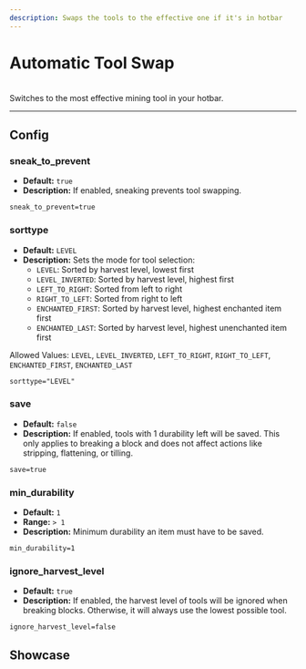 ```yaml
---
description: Swaps the tools to the effective one if it's in hotbar
---
```


# Automatic Tool Swap


<ProjectHeader slug="automatic-tool-swap" mcVersion="1.16" />

<br />
Switches to the most effective mining tool in your hotbar.

---

## Config
### sneak_to_prevent
- **Default:** `true`
- **Description:** If enabled, sneaking prevents tool swapping.

```properties
sneak_to_prevent=true
```

### sorttype
- **Default:** `LEVEL`
- **Description:** Sets the mode for tool selection:
    - `LEVEL`: Sorted by harvest level, lowest first
    - `LEVEL_INVERTED`: Sorted by harvest level, highest first
    - `LEFT_TO_RIGHT`: Sorted from left to right
    - `RIGHT_TO_LEFT`: Sorted from right to left
    - `ENCHANTED_FIRST`: Sorted by harvest level, highest enchanted item first
    - `ENCHANTED_LAST`: Sorted by harvest level, highest unenchanted item first

Allowed Values: `LEVEL`, `LEVEL_INVERTED`, `LEFT_TO_RIGHT`, `RIGHT_TO_LEFT`, `ENCHANTED_FIRST`, `ENCHANTED_LAST`

```properties
sorttype="LEVEL"
```

### save
- **Default:** `false`
- **Description:** If enabled, tools with 1 durability left will be saved. This only applies to breaking a block and
  does not affect actions like stripping, flattening, or tilling.

```properties
save=true
```

### min_durability
- **Default:** `1`
- **Range:** `> 1`
- **Description:** Minimum durability an item must have to be saved.

```properties
min_durability=1
```

### ignore_harvest_level
- **Default:** `true`
- **Description:** If enabled, the harvest level of tools will be ignored when breaking blocks. Otherwise, it will
  always use the lowest possible tool.

```properties
ignore_harvest_level=false
```

## Showcase
<ResponsiveIframe videoId="NYH2w773S84" />
